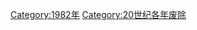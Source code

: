 {{discat|198|2|1979|1990}}
{{Commonscat|1982 disestablishments}}

[[Category:1982年|Category:1982年]]
[[Category:20世纪各年废除|Category:20世纪各年废除]]